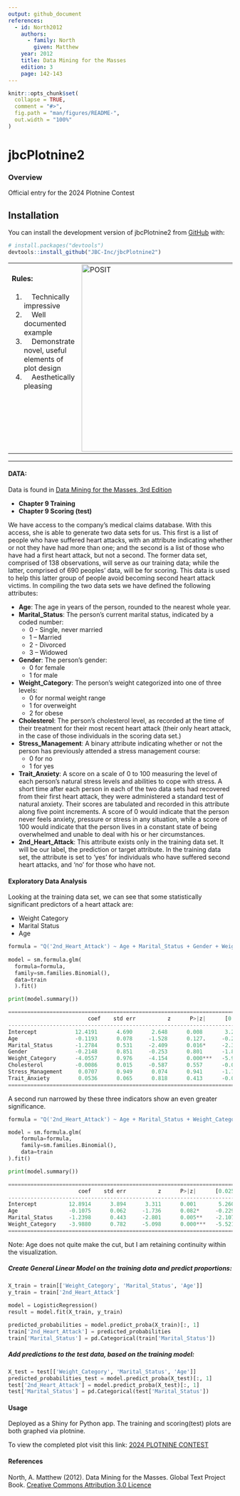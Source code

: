 ```yaml
---
output: github_document
references:
  - id: North2012
    authors:
      - family: North
        given: Matthew
    year: 2012
    title: Data Mining for the Masses
    edition: 3
    page: 142-143
---
```


```r
knitr::opts_chunk$set(
  collapse = TRUE,
  comment = "#>",
  fig.path = "man/figures/README-",
  out.width = "100%"
)
```

# jbcPlotnine2

### Overview

Official entry for the 2024 Plotnine Contest

## Installation

You can install the development version of jbcPlotnine2 from [GitHub](https://github.com/) with:

``` r
# install.packages("devtools")
devtools::install_github("JBC-Inc/jbcPlotnine2")
```

<table style="border-collapse: collapse; border: none;">
  <tr style="vertical-align: top; border: none;">
  <td style="vertical-align: top; border: none;">
  #### Rules:
  <ol>
    <li>&nbsp;&nbsp;&nbsp;&nbsp;Technically impressive</li>
    <li>&nbsp;&nbsp;&nbsp;&nbsp;Well documented example</li>
    <li>&nbsp;&nbsp;&nbsp;&nbsp;Demonstrate novel, useful elements of plot design</li>
    <li>&nbsp;&nbsp;&nbsp;&nbsp;Aesthetically pleasing</li>
  </ol>
  </td>
  <td style="vertical-align: top; border: none;">
    <img src="https://posit.co/wp-content/uploads/2024/05/Screenshot-2024-05-15-at-4.48.47%E2%80%AFPM.jpg" alt="POSIT" width="420">
  </td>
  </tr>
</table>

---

#### DATA:

  Data is found in [Data Mining for the Masses, 3rd Edition](https://sites.google.com/site/dataminingforthemasses3e/)
    
  - **Chapter 9 Training**
  - **Chapter 9 Scoring (test)**
    
  We have access to the company’s medical claims database. With this access, she is able to
  generate two data sets for us. This first is a list of people who have suffered heart attacks, with an
  attribute indicating whether or not they have had more than one; and the second is a list of those
  who have had a first heart attack, but not a second. The former data set, comprised of 138
  observations, will serve as our training data; while the latter, comprised of 690 peoples’ data, will be
  for scoring. This data is used to help this latter group of people avoid becoming second heart attack
  victims. In compiling the two data sets we have defined the following attributes:
  
  - **Age**: The age in years of the person, rounded to the nearest whole year.
  - **Marital_Status**: The person’s current marital status, indicated by a coded number: 
    - 0 - Single, never married
    - 1 – Married 
    - 2 - Divorced
    - 3 – Widowed
  - **Gender**: The person’s gender: 
    - 0 for female
    - 1 for male
  - **Weight_Category**: The person’s weight categorized into one of three levels: 
    - 0 for normal weight range
    - 1 for overweight
    - 2 for obese
  - **Cholesterol**: The person’s cholesterol level, as recorded at the time of their treatment for their most recent heart attack (their only heart attack, in the case of those individuals in the scoring data set.)
  - **Stress_Management**: A binary attribute indicating whether or not the person has previously attended a stress management course: 
    - 0 for no
    - 1 for yes
  - **Trait_Anxiety**: A score on a scale of 0 to 100 measuring the level of each person’s natural stress levels and abilities to cope with stress. A short time after each person in each of the two data sets had recovered from their first heart attack, they were administered a standard test of natural anxiety. Their scores are tabulated and recorded in this attribute along five point increments. A score of 0 would indicate that the person never feels anxiety, pressure or stress in any situation, while a score of 100 would indicate that the person lives in a constant state of being overwhelmed and unable to deal with his or her circumstances.
  - **2nd_Heart_Attack**: This attribute exists only in the training data set. It will be our label, the prediction or target attribute. In the training data set, the attribute is set to ‘yes’ for individuals who have suffered second heart attacks, and ‘no’ for those who have not.
  
#### Exploratory Data Analysis

  Looking at the training data set, we can see that some statistically significant predictors of a heart attack are:
  
   - Weight Category
   - Marital Status
   - Age
  
```python
formula = "Q('2nd_Heart_Attack') ~ Age + Marital_Status + Gender + Weight_Category + Cholesterol + Stress_Management + Trait_Anxiety"
 
model = sm.formula.glm(
  formula=formula, 
  family=sm.families.Binomial(), 
  data=train
  ).fit()

print(model.summary())

=====================================================================================
                         coef    std err          z      P>|z|      [0.025      0.975]
-------------------------------------------------------------------------------------
Intercept            12.4191      4.690      2.648      0.008       3.226      21.612
Age                  -0.1193      0.078     -1.528      0.127.     -0.272       0.034
Marital_Status       -1.2784      0.531     -2.409      0.016*     -2.319      -0.238
Gender               -0.2148      0.851     -0.253      0.801      -1.882       1.453
Weight_Category      -4.0557      0.976     -4.154      0.000***   -5.969      -2.142
Cholesterol          -0.0086      0.015     -0.587      0.557      -0.037       0.020
Stress_Management     0.0707      0.949      0.074      0.941      -1.789       1.931
Trait_Anxiety         0.0536      0.065      0.818      0.413      -0.075       0.182
=====================================================================================

```

A second run narrowed by these three indicators show an even greater significance.

```python
formula = "Q('2nd_Heart_Attack') ~ Age + Marital_Status + Weight_Category"

model = sm.formula.glm(
    formula=formula,
    family=sm.families.Binomial(),
    data=train
).fit()

print(model.summary())

===================================================================================
                      coef    std err          z      P>|z|      [0.025      0.975]
-----------------------------------------------------------------------------------
Intercept          12.8914      3.894      3.311      0.001       5.260      20.523
Age                -0.1075      0.062     -1.736      0.082*     -0.229       0.014
Marital_Status     -1.2398      0.443     -2.801      0.005**    -2.107      -0.372
Weight_Category    -3.9880      0.782     -5.098      0.000***   -5.521      -2.455
===================================================================================

```
  
Note: Age does not quite make the cut, but I am retaining continuity within the visualization.

##### Create General Linear Model on the training data and predict proportions:

```python
X_train = train[['Weight_Category', 'Marital_Status', 'Age']]
y_train = train['2nd_Heart_Attack']
 
model = LogisticRegression()
result = model.fit(X_train, y_train)

predicted_probabilities = model.predict_proba(X_train)[:, 1]
train['2nd_Heart_Attack'] = predicted_probabilities
train['Marital_Status'] = pd.Categorical(train['Marital_Status'])
```

##### Add predictions to the test data, based on the training model: 
```python
X_test = test[['Weight_Category', 'Marital_Status', 'Age']]
predicted_probabilities_test = model.predict_proba(X_test)[:, 1]
test['2nd_Heart_Attack'] = model.predict_proba(X_test)[:, 1]
test['Marital_Status'] = pd.Categorical(test['Marital_Status'])
```

#### Usage

  Deployed as a Shiny for Python app. The training and scoring(test) plots are both graphed via plotnine.
  
  To view the completed plot visit this link: [2024 PLOTNINE CONTEST](https://kraggle.shinyapps.io/jcplotnine/)
  
#### References

North, A. Matthew (2012). Data Mining for the Masses. Global Text Project Book. [Creative Commons Attribution 3.0 Licence](https://creativecommons.org/)

  
  
  
  
  
  
  
  
  
  
  
  
  
  
  
  
  
  
  
  
  
  
  
  
  
  
  
  
  
  
  
  
